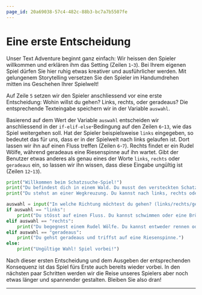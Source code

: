 ```yaml
---
page_id: 20a69038-57c4-482c-88b3-bc7a7b5507fe
---
```


# Eine erste Entscheidung

Unser Text Adventure beginnt ganz einfach: Wir heissen den Spieler willkommen und erklären ihm das Setting (Zeilen `1`-`3`). Bei Ihrem eigenen Spiel dürfen Sie hier ruhig etwas kreativer und ausführlicher werden. Mit gelungenem Storytelling versetzen Sie den Spieler im Handumdrehen mitten ins Geschehen Ihrer Spielwelt!

Auf Zeile `5` setzen wir den Spieler anschliessend vor eine erste Entscheidung: Wohin willst du gehen? Links, rechts, oder geradeaus? Die entsprechende Texteingabe speichern wir in der Variable `auswahl`.

Basierend auf dem Wert der Variable `auswahl` entscheiden wir anschliessend in der `if-elif-else`-Bedingung auf den Zeilen `6`-`13`, wie das Spiel weitergehen soll. Hat der Spieler beispielsweise `links` eingegeben, so bedeutet das für uns, dass er in der Spielwelt nach links gelaufen ist. Dort lassen wir ihn auf einen Fluss treffen (Zeilen `6`-`7`). Rechts findet er ein Rudel Wölfe, während geradeaus eine Riesenspinne auf ihn wartet. Gibt der Benutzer etwas anderes als genau eines der Worte `links`, `rechts` oder `geradeaus` ein, so lassen wir ihn wissen, dass diese Eingabe ungültig ist (Zeilen `12`-`13`).

```python showLineNumbers
print("Willkommen beim Schatzsuche-Spiel!")
print("Du befindest dich in einem Wald. Du musst den versteckten Schatz finden.")
print("Du stehst an einer Wegkreuzung. Du kannst nach links, rechts oder geradeaus gehen.")

auswahl = input("In welche Richtung möchtest du gehen? (links/rechts/geradeaus): ")
if auswahl == "links":
    print("Du stösst auf einen Fluss. Du kannst schwimmen oder eine Brücke suchen.")
elif auswahl == "rechts":
    print("Du begegnest einem Rudel Wölfe. Du kannst entweder rennen oder versuchen, sie zu zähmen.")
elif auswahl == "geradeaus":
    print("Du gehst geradeaus und triffst auf eine Riesenspinne.")
else:
    print("Ungültige Wahl! Spiel vorbei!")
```

Nach dieser ersten Entscheidung und dem Ausgeben der entsprechenden Konsequenz ist das Spiel fürs Erste auch bereits wieder vorbei. In den nächsten paar Schritten werden wir die Reise unseres Spielers aber noch etwas länger und spannender gestalten. Bleiben Sie also dran!

---
